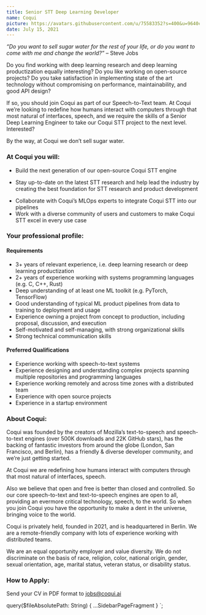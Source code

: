 ```yaml
---
title: Senior STT Deep Learning Developer
name: Coqui
picture: https://avatars.githubusercontent.com/u/75583352?s=400&u=9640c480b84c161c8976d1ebbf2ec3f803f9d82e&v=4
date: July 15, 2021
---
```



_“Do you want to sell sugar water for the rest of your life, or do you want to come with me and change the world?”_
– Steve Jobs

Do you find working with deep learning research and deep learning productization equally interesting? Do you like
working on open-source projects? Do you take satisfaction in implementing state of the art technology without
compromising on performance, maintainability, and good API design?

If so, you should join Coqui as part of our Speech-to-Text team. At Coqui we’re looking to redefine how humans
interact with computers through that most natural of interfaces, speech, and we require the skills of a
Senior Deep Learning Engineer to take our Coqui STT project to the next level. Interested?

By the way, at Coqui we don’t sell sugar water.

<!-- markdownlint-disable no-trailing-punctuation -->

### At Coqui you will:

- Build the next generation of our open-source Coqui STT engine
<!-- markdownlint-disable line-length -->
- Stay up-to-date on the latest STT research and help lead the industry by creating the best foundation for STT research and product development
<!-- markdownlint-enable line-length -->
- Collaborate with Coqui’s MLOps experts to integrate Coqui STT into our pipelines
- Work with a diverse community of users and customers to make Coqui STT excel in every use case

### Your professional profile:

#### Requirements

- 3+ years of relevant experience, i.e. deep learning research or deep learning productization
- 2+ years of experience working with systems programming languages (e.g. C, C++, Rust)
- Deep understanding of at least one ML toolkit (e.g. PyTorch, TensorFlow)
- Good understanding of typical ML product pipelines from data to training to deployment and usage
- Experience owning a project from concept to production, including proposal, discussion, and execution
- Self-motivated and self-managing, with strong organizational skills
- Strong technical communication skills

#### Preferred Qualifications

- Experience working with speech-to-text systems
- Experience designing and understanding complex projects spanning multiple repositories and programming languages
- Experience working remotely and across time zones with a distributed team
- Experience with open source projects
- Experience in a startup environment

### About Coqui:

Coqui was founded by the creators of Mozilla’s text-to-speech and speech-to-text engines (over 500K downloads and
22K GitHub stars), has the backing of fantastic investors from around the globe (London, San Francisco, and Berlin),
has a friendly & diverse developer community, and we’re just getting started.

At Coqui we are redefining how humans interact with computers through that most natural of interfaces, speech.

Also we believe that open and free is better than closed and controlled. So our core speech-to-text and text-to-speech
engines are open to all, providing an evermore critical technology, speech, to the world. So when you join Coqui
you have the opportunity to make a dent in the universe, bringing voice to the world.

Coqui is privately held, founded in 2021, and is headquartered in Berlin. We are a remote-friendly company with lots
of experience working with distributed teams.

We are an equal opportunity employer and value diversity. We do not discriminate on the basis of race, religion,
color, national origin, gender, sexual orientation, age, marital status, veteran status, or disability status.

### How to Apply:

Send your CV in PDF format to jobs@coqui.ai

<!-- markdownlint-enable line-length -->

  query($fileAbsolutePath: String) {
    ...SidebarPageFragment
  }
`;
